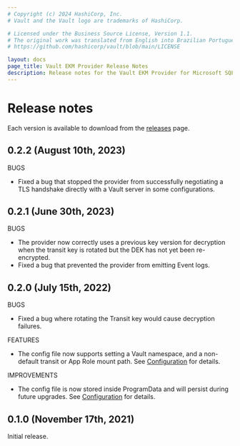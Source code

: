 ```yaml
---
# Copyright (c) 2024 HashiCorp, Inc.
# Vault and the Vault logo are trademarks of HashiCorp.

# Licensed under the Business Source License, Version 1.1.
# The original work was translated from English into Brazilian Portuguese.
# https://github.com/hashicorp/vault/blob/main/LICENSE

layout: docs
page_title: Vault EKM Provider Release Notes
description: Release notes for the Vault EKM Provider for Microsoft SQL Server.
---
```


# Release notes

Each version is available to download from the
[releases](https://releases.hashicorp.com/vault-mssql-ekm-provider/) page.

## 0.2.2 (August 10th, 2023)

BUGS

* Fixed a bug that stopped the provider from successfully negotiating a TLS handshake directly with a Vault server in some configurations.

## 0.2.1 (June 30th, 2023)

BUGS

* The provider now correctly uses a previous key version for decryption when the transit key is rotated but the DEK has not yet been re-encrypted.
* Fixed a bug that prevented the provider from emitting Event logs.

## 0.2.0 (July 15th, 2022)

BUGS

* Fixed a bug where rotating the Transit key would cause decryption failures.

FEATURES

* The config file now supports setting a Vault namespace, and a non-default transit or App Role mount path. See [Configuration][config] for details.

IMPROVEMENTS

* The config file is now stored inside ProgramData and will persist during future upgrades. See [Configuration][config] for details.

## 0.1.0 (November 17th, 2021)

Initial release.

[config]: /vault/docs/platform/mssql/configuration
